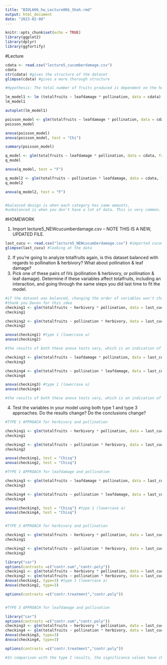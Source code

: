 ---
title: "BIOL606_hw_Lecture06b_Shah.rmd"
output: html_document
date: "2023-02-08"
---

```{r setup, include=FALSE}
knitr::opts_chunk$set(echo = TRUE)
library(ggplot2)
library(dplyr)
library(ggfortify)
```
#Lecture
```{r}
cdata <- read.csv("lecture5_cucumberdamage.csv")
cdata
str(cdata) #gives the structure of the dataset
glimpse(cdata) #gives a more thorough structure

#Hypothesis: The total number of fruits produced is dependent on the herbivore damage to the leaves (i.e., "leafdamage") and hand pollination treatments

lm_model1 <- lm (totalfruits ~ leafdamage * pollination, data = cdata) #interactive model 
lm_model1

autoplot(lm_model1)

poisson_model <- glm(totalfruits ~ leafdamage * pollination, data = cdata, family = poisson) #look at the residual deviance, which is why we would use quasipoisson plots
poisson_model

anova(poisson_model)
anova(poisson_model, test = "Chi")

summary(poisson_model)

q_model <- glm(totalfruits ~ leafdamage * pollination, data = cdata, family = quasipoisson)
q_model

anova(q_model, test = "F")

q_model2 <- glm(totalfruits ~ pollination * leafdamage, data = cdata, family = quasipoisson) #changing the order of the variables. The order in which you enter the variables really matter. 
q_model2

anova(q_model2, test = "F")


#balanced design is when each category has same amounts, 
#unbalanced is when you don't have a lot of data. This is very common. The way you had barely any data for reptiles, amphibians!

```
#HOMEWORK

1. Import lecture5_NEWcucumberdamage.csv – NOTE THIS IS A NEW, UPDATED FILE.

```{r}
last_cucu <- read.csv("lecture5_NEWcucumberdamage.csv") #imported cucumber data FOR THE LAST TIME
glimpse(last_cucu) #looking at the data
```

2. If you're going to analyze totalfruits again, is this dataset balanced with regards to pollination & herbivory? What about pollination & leaf damage? 
3. Pick one of these pairs of IVs (pollination & herbivory, or pollination & leaf damage). Determine if these variables affect totalfruits, including an interaction, and going through the same steps you did last time to fit the model.

```{r}
#if the dataset was balanced, changing the order of variables won't change the final results, so let's see. 
#thank you Devon for this idea
checking1 <- glm(totalfruits ~ herbivory * pollination, data = last_cucu, family = quasipoisson)
checking1

checking2 <- glm(totalfruits ~ pollination * herbivory, data = last_cucu, family = quasipoisson)
checking2

anova(checking1) #type 1 (lowercase a) 
anova(checking2)

#the results of both these anova tests vary, which is an indication of an unbalanced dataset with regards to pollination and herbivory

checking3 <- glm(totalfruits ~ leafdamage * pollination, data = last_cucu, family = quasipoisson)
checking3

checking4 <- glm(totalfruits ~ pollination * leafdamage, data = last_cucu, family = quasipoisson)
checking4

anova(checking3) #type 1 (lowercase a) 
anova(checking4)

#the results of both these anova tests vary, which is an indication of an unbalanced dataset with regards to pollination and leafdamage
```

4. Test the variables in your model using both type 1 and type 3 approaches. Do the results change? Do the conclusions change?

```{r}
#TYPE 1 APPROACH for herbivory and pollination

checking1 <- glm(totalfruits ~ herbivory * pollination, data = last_cucu, family = quasipoisson)
checking1

checking2 <- glm(totalfruits ~ pollination * herbivory, data = last_cucu, family = quasipoisson)
checking2

anova(checking1, test = "Chisq")
anova(checking2, test = "Chisq")

#TYPE 1 APPROACH for leafdamage and pollination

checking3 <- glm(totalfruits ~ leafdamage * pollination, data = last_cucu, family = quasipoisson)
checking3

checking4 <- glm(totalfruits ~ pollination * leafdamage, data = last_cucu, family = quasipoisson)
checking4

anova(checking3, test = "Chisq") #type 1 (lowercase a) 
anova(checking4, test = "Chisq")


#TYPE 3 APPROACH for herbivory and pollination

checking1 <- glm(totalfruits ~ herbivory * pollination, data = last_cucu, family = quasipoisson)
checking1

checking2 <- glm(totalfruits ~ pollination * herbivory, data = last_cucu, family = quasipoisson)
checking2

library("car")
options(contrasts =c("contr.sum","contr.poly"))
checking1 <- glm(totalfruits ~ herbivory * pollination, data = last_cucu, family = quasipoisson)
checking2 <- glm(totalfruits ~ pollination * herbivory, data = last_cucu, family = quasipoisson)
Anova(checking1, type=3) #type 1 (lowercase a) 
Anova(checking2, type=3)

options(contrasts =c("contr.treatment","contr.poly"))


#TYPE 3 APPROACH for leafdamage and pollination

library("car")
options(contrasts =c("contr.sum","contr.poly"))
checking3 <- glm(totalfruits ~ herbivory * pollination, data = last_cucu, family = quasipoisson)
checking4 <- glm(totalfruits ~ pollination * herbivory, data = last_cucu, family = quasipoisson)
Anova(checking3, type=3) 
Anova(checking4, type=3)

options(contrasts =c("contr.treatment","contr.poly"))

#In comparison with the type I results, the significance values have changed. Using Type-1, the significance of deviation for herbivory was 2.274e-08, whereas using Type-3 it was different.  

```

